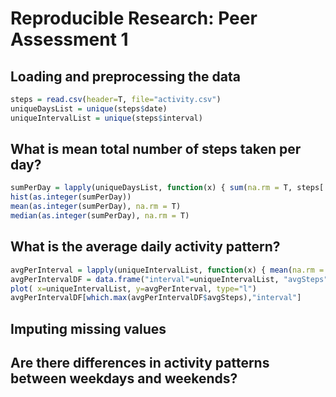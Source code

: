 Reproducible Research: Peer Assessment 1
========================================


## Loading and preprocessing the data

```r
steps = read.csv(header=T, file="activity.csv")
uniqueDaysList = unique(steps$date)
uniqueIntervalList = unique(steps$interval)
```

## What is mean total number of steps taken per day?

```r
sumPerDay = lapply(uniqueDaysList, function(x) { sum(na.rm = T, steps[ steps$date == x, "steps" ] ) } )
hist(as.integer(sumPerDay))
mean(as.integer(sumPerDay), na.rm = T)
median(as.integer(sumPerDay), na.rm = T)
```

## What is the average daily activity pattern?
```r
avgPerInterval = lapply(uniqueIntervalList, function(x) { mean(na.rm = T, steps[ steps$interval == x, "steps" ] ) } )
avgPerIntervalDF = data.frame("interval"=uniqueIntervalList, "avgSteps"=as.double(avgPerInterval))
plot( x=uniqueIntervalList, y=avgPerInterval, type="l")
avgPerIntervalDF[which.max(avgPerIntervalDF$avgSteps),"interval"]
```

## Imputing missing values



## Are there differences in activity patterns between weekdays and weekends?
